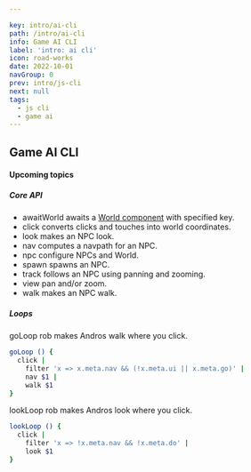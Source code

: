 ```yaml
---

key: intro/ai-cli
path: /intro/ai-cli
info: Game AI CLI
label: 'intro: ai cli'
icon: road-works
date: 2022-10-01
navGroup: 0
prev: intro/js-cli
next: null
tags:
  - js cli
  - game ai
---
```



## Game AI CLI <RoadWorksIcon/>

<aside title="upcoming-article">

#### Upcoming topics

##### Core API

- <InlineCode>awaitWorld</InlineCode> awaits a [World component](https://github.com/rob-myers/the-last-redoubt/blob/master/src/projects/world/World.jsx#:~:text=export%20default-,function%20World,-(props) "@new-tab") with specified key.
- <InlineCode>click</InlineCode> converts clicks and touches into world coordinates.
- <InlineCode>look</InlineCode> makes an NPC look.
- <InlineCode>nav</InlineCode> computes a navpath for an NPC.
- <InlineCode>npc</InlineCode> configure NPCs and World.
- <InlineCode>spawn</InlineCode> spawns an NPC.
- <InlineCode>track</InlineCode> follows an NPC using panning and zooming.
- <InlineCode>view</InlineCode> pan and/or zoom.
- <InlineCode>walk</InlineCode> makes an NPC walk.

##### Loops

<InlineCode>goLoop rob</InlineCode> makes Andros walk where you click.

```bash
goLoop () {
  click |
    filter 'x => x.meta.nav && (!x.meta.ui || x.meta.go)' |
    nav $1 |
    walk $1
}
```

<InlineCode>lookLoop rob</InlineCode> makes Andros look where you click.

```bash
lookLoop () {
  click |
    filter 'x => !x.meta.nav && !x.meta.do' |
    look $1
}
```


</aside>